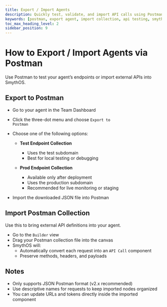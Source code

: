 ```yaml
---
title: Export / Import Agents
description: Quickly test, validate, and import API calls using Postman in your SmythOS workflow.
keywords: [postman, export agent, import collection, api testing, smythos postman integration]
toc_max_heading_level: 2
sidebar_position: 9
---
```


# How to Export / Import Agents via Postman

Use Postman to test your agent’s endpoints or import external APIs into SmythOS.

<Spacer size="md" />

## Export to Postman

- Go to your agent in the Team Dashboard
- Click the three-dot menu and choose <code>Export to Postman</code>
- Choose one of the following options:

  - **Test Endpoint Collection**
    - Uses the test subdomain
    - Best for local testing or debugging

  - **Prod Endpoint Collection**
    - Available only after deployment
    - Uses the production subdomain
    - Recommended for live monitoring or staging

- Import the downloaded JSON file into Postman

<Arcade src="https://demo.arcade.software/CI0fMYdVuulWQlXdLHHo?embed&embed_mobile=tab&embed_desktop=inline&show_copy_link=true" title="Export Agent to Postman | SmythOS" />

<Spacer size="md" />

## Import Postman Collection

Use this to bring external API definitions into your agent.

- Go to the <code>Builder</code> view
- Drag your Postman collection file into the canvas
- SmythOS will:
  - Automatically convert each request into an <code>API Call</code> component
  - Preserve methods, headers, and payloads

<Arcade src="https://demo.arcade.software/GTrFqGZF3az6Z128wTrU?embed&embed_mobile=tab&embed_desktop=inline&show_copy_link=true" title="Import Postman Collection | SmythOS" />

<Spacer size="md" />

## Notes

- Only supports JSON Postman format (v2.x recommended)
- Use descriptive names for requests to keep imported nodes organized
- You can update URLs and tokens directly inside the imported component
